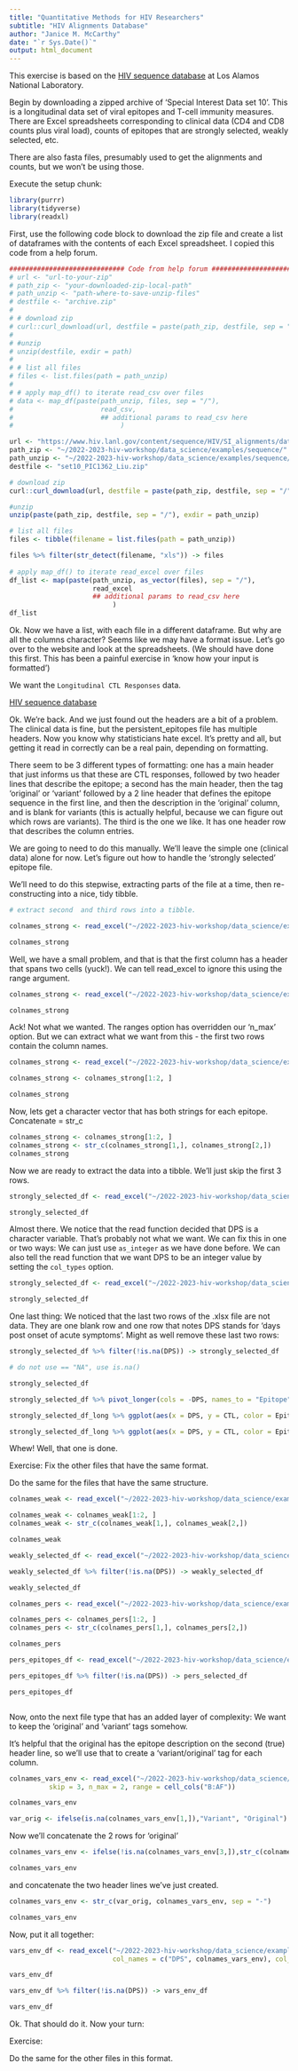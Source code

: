 ```yaml
---
title: "Quantitative Methods for HIV Researchers"
subtitle: "HIV Alignments Database"
author: "Janice M. McCarthy"
date: "`r Sys.Date()`"
output: html_document
---
```


This exercise is based on the [HIV sequence database](https://www.hiv.lanl.gov/content/sequence/HIV/SI_alignments/set10.html) at Los Alamos National Laboratory. 

Begin by downloading a zipped archive of 'Special Interest Data set 10'. This is a longitudinal data set of viral epitopes and T-cell immunity measures. There are Excel spreadsheets corresponding to clinical data (CD4 and CD8 counts plus viral load), counts of epitopes that are strongly selected, weakly selected, etc.

There are also fasta files, presumably used to get the alignments and counts, but we won't be using those.

Execute the setup chunk:

```r
library(purrr)
library(tidyverse)
library(readxl)
```

First, use the following code block to download the zip file and create a list of dataframes with the contents of each Excel spreadsheet. I copied this code from a help forum.

```r
############################# Code from help forum ####################################333
# url <- "url-to-your-zip"
# path_zip <- "your-downloaded-zip-local-path"
# path_unzip <- "path-where-to-save-unzip-files"
# destfile <- "archive.zip"
# 
# # download zip
# curl::curl_download(url, destfile = paste(path_zip, destfile, sep = "/"))
# 
# #unzip
# unzip(destfile, exdir = path)
# 
# # list all files
# files <- list.files(path = path_unzip)
#  
# # apply map_df() to iterate read_csv over files
# data <- map_df(paste(path_unzip, files, sep = "/"),
#                      read_csv,
#                      ## additional params to read_csv here
#                           )

```

```r

url <- "https://www.hiv.lanl.gov/content/sequence/HIV/SI_alignments/data/set10_PIC1362_Liu.zip"
path_zip <- "~/2022-2023-hiv-workshop/data_science/examples/sequence/"
path_unzip <- "~/2022-2023-hiv-workshop/data_science/examples/sequence/files"
destfile <- "set10_PIC1362_Liu.zip"

# download zip
curl::curl_download(url, destfile = paste(path_zip, destfile, sep = "/"))

#unzip
unzip(paste(path_zip, destfile, sep = "/"), exdir = path_unzip)

# list all files
files <- tibble(filename = list.files(path = path_unzip))

files %>% filter(str_detect(filename, "xls")) -> files
 
# apply map_df() to iterate read_excel over files
df_list <- map(paste(path_unzip, as_vector(files), sep = "/"),
                     read_excel
                     ## additional params to read_csv here
                          )
df_list

```

Ok. Now we have a list, with each file in a different dataframe. But why are all the columns character? Seems like we may have a format issue. Let's go over to the website and look at the spreadsheets. (We should have done this first. This has been a painful exercise in 'know how your input is formatted')

We want the `Longitudinal CTL Responses` data.

[HIV sequence database](https://www.hiv.lanl.gov/content/sequence/HIV/SI_alignments/set10.html)

Ok. We're back. And we just found out the headers are a bit of a problem. The clinical data is fine, but the persistent_epitopes file has multiple headers. Now you know why statisticians hate excel. It's pretty and all, but getting it read in correctly can be a real pain, depending on formatting.

There seem to be 3 different types of formatting: one has a main header that just informs us that these are CTL responses, followed by two header lines that describe the epitope; a second has the main header, then the tag 'original' or 'variant' followed by a 2 line header that defines the epitope sequence in the first line, and then the description in the 'original' column, and is blank for variants (this is actually helpful, because we can figure out which rows are variants). The third is the one we like. It has one header row that describes the column entries.

We are going to need to do this manually. We'll leave the simple one (clinical data) alone for now. Let's figure out how to handle the 'strongly selected' epitope file.

We'll need to do this stepwise, extracting parts of the file at a time, then re-constructing into a nice, tidy tibble.

```r
# extract second  and third rows into a tibble.

colnames_strong <- read_excel("~/2022-2023-hiv-workshop/data_science/examples/sequence/files/strongly_selected_epitopes.xlsx", skip = 1, n_max = 2)

colnames_strong
```

Well, we have a small problem, and that is that the first column has a header that spans two cells (yuck!). We can tell read_excel to ignore this using the range argument.

```r
colnames_strong <- read_excel("~/2022-2023-hiv-workshop/data_science/examples/sequence/files/strongly_selected_epitopes.xlsx", skip = 1, n_max = 2, range = cell_cols("B:I"))

colnames_strong
```

Ack! Not what we wanted. The ranges option has overridden our 'n_max' option. But we can extract what we want from this - the first two rows contain the column names.

```r
colnames_strong <- read_excel("~/2022-2023-hiv-workshop/data_science/examples/sequence/files/strongly_selected_epitopes.xlsx", skip = 1, n_max = 2, range = cell_cols("B:I"))

colnames_strong <- colnames_strong[1:2, ]

colnames_strong
```

Now, lets get a character vector that has both strings for each epitope. Concatenate = str_c

```r
colnames_strong <- colnames_strong[1:2, ]
colnames_strong <- str_c(colnames_strong[1,], colnames_strong[2,])
colnames_strong
```

Now we are ready to extract the data into a tibble. We'll just skip the first 3 rows.

```r
strongly_selected_df <- read_excel("~/2022-2023-hiv-workshop/data_science/examples/sequence/files/strongly_selected_epitopes.xlsx", skip = 3, col_names = c("DPS", colnames_strong))

strongly_selected_df

```

Almost there. We notice that the read function decided that DPS is a character variable. That's probably not what we want. We can fix this in one or two ways: We can just use `as_integer` as we have done before. We can also tell the read function that we want DPS to be an integer value by setting the `col_types` option.

```r
strongly_selected_df <- read_excel("~/2022-2023-hiv-workshop/data_science/examples/sequence/files/strongly_selected_epitopes.xlsx", skip = 3, col_names = c("DPS", colnames_strong), col_types = c("numeric", rep("guess", length(colnames_strong))))

strongly_selected_df
```
One last thing: We noticed that the last two rows of the .xlsx file are not data. They are one blank row and one row that notes DPS stands for 'days post onset of acute symptoms'. Might as well remove these last two rows:

```r
strongly_selected_df %>% filter(!is.na(DPS)) -> strongly_selected_df

# do not use == "NA", use is.na()

strongly_selected_df
```

```r
strongly_selected_df %>% pivot_longer(cols = -DPS, names_to = "Epitope", values_to = "CTL") -> strongly_selected_df_long

strongly_selected_df_long %>% ggplot(aes(x = DPS, y = CTL, color = Epitope)) + geom_point()

strongly_selected_df_long %>% ggplot(aes(x = DPS, y = CTL, color = Epitope)) + geom_point() + facet_wrap("Epitope")
```

Whew! Well, that one is done.

Exercise: Fix the other files that have the same format.

Do the same for the files that have the same structure.

```r

colnames_weak <- read_excel("~/2022-2023-hiv-workshop/data_science/examples/sequence/files/weakly_selected_epitopes.xlsx", skip = 1, n_max = 2, range = cell_cols("B:K"))

colnames_weak <- colnames_weak[1:2, ]
colnames_weak <- str_c(colnames_weak[1,], colnames_weak[2,])

colnames_weak

weakly_selected_df <- read_excel("~/2022-2023-hiv-workshop/data_science/examples/sequence/files/weakly_selected_epitopes.xlsx", skip = 3, col_names = c("DPS", colnames_weak))

weakly_selected_df %>% filter(!is.na(DPS)) -> weakly_selected_df

weakly_selected_df
```

```r
colnames_pers <- read_excel("~/2022-2023-hiv-workshop/data_science/examples/sequence/files/persistent_epitopes.xlsx", skip = 1, n_max = 2, range = cell_cols("B:H"))

colnames_pers <- colnames_pers[1:2, ]
colnames_pers <- str_c(colnames_pers[1,], colnames_pers[2,])

colnames_pers

pers_epitopes_df <- read_excel("~/2022-2023-hiv-workshop/data_science/examples/sequence/files/persistent_epitopes.xlsx", skip = 3, col_names = c("DPS", colnames_pers))

pers_epitopes_df %>% filter(!is.na(DPS)) -> pers_selected_df

pers_epitopes_df



```

Now, onto the next file type that has an added layer of complexity: We want to keep the 'original' and 'variant' tags somehow. 

It's helpful that the original has the epitope description on the second (true) header line, so we'll use that to create a 'variant/original' tag for each column.

```r
colnames_vars_env <- read_excel("~/2022-2023-hiv-workshop/data_science/examples/sequence/files/variant_env_epitopes.xlsx",
          skip = 3, n_max = 2, range = cell_cols("B:AF"))

colnames_vars_env

var_orig <- ifelse(is.na(colnames_vars_env[1,]),"Variant", "Original") 

```
Now we'll concatenate the 2 rows for 'original'

```r

colnames_vars_env <- ifelse(!is.na(colnames_vars_env[3,]),str_c(colnames_vars_env[2,], colnames_vars_env[3,]), colnames_vars_env[2,]) 

colnames_vars_env
```
and concatenate the two header lines we've just created.

```r

colnames_vars_env <- str_c(var_orig, colnames_vars_env, sep = "-")

colnames_vars_env

```
Now, put it all together:
```r
vars_env_df <- read_excel("~/2022-2023-hiv-workshop/data_science/examples/sequence/files/variant_env_epitopes.xlsx", skip = 4, 
                          col_names = c("DPS", colnames_vars_env), col_types = c("numeric", rep("guess", length(colnames_vars_env))))

vars_env_df

vars_env_df %>% filter(!is.na(DPS)) -> vars_env_df

vars_env_df
```

Ok. That should do it. Now your turn:

Exercise:

Do the same for the other files in this format.

```r

```

